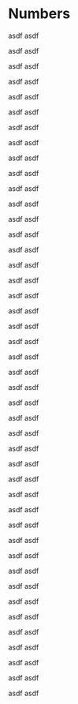 # Numbers

asdf asdf

asdf asdf

asdf asdf

asdf asdf

asdf asdf

asdf asdf

asdf asdf

asdf asdf

asdf asdf

asdf asdf

asdf asdf

asdf asdf

asdf asdf

asdf asdf

asdf asdf

asdf asdf

asdf asdf

asdf asdf

asdf asdf

asdf asdf

asdf asdf

asdf asdf

asdf asdf

asdf asdf

asdf asdf

asdf asdf

asdf asdf

asdf asdf

asdf asdf

asdf asdf

asdf asdf

asdf asdf

asdf asdf

asdf asdf

asdf asdf

asdf asdf

asdf asdf

asdf asdf

asdf asdf

asdf asdf

asdf asdf

asdf asdf

asdf asdf

asdf asdf
